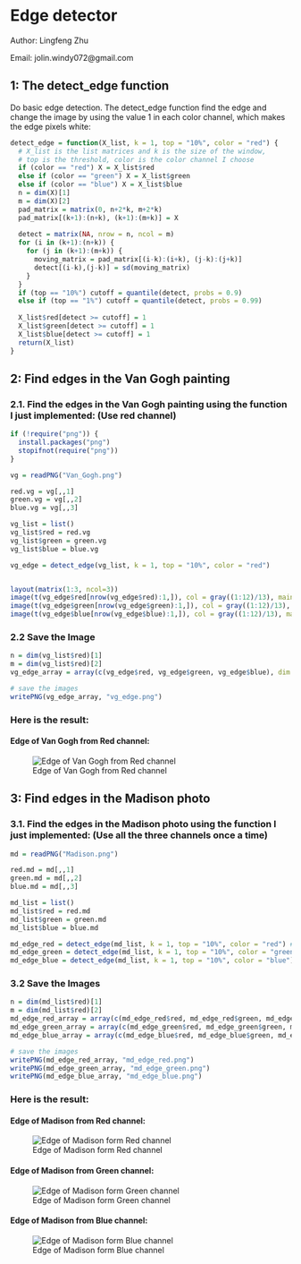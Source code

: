 # Edge detector

Author: Lingfeng Zhu

Email: jolin.windy072@gmail.com

## 1: The detect_edge function

Do basic edge detection. The detect_edge function find the edge and change the image by using the value 1 in each color channel, which makes the edge pixels white:

```{r}
detect_edge = function(X_list, k = 1, top = "10%", color = "red") { 
  # X_list is the list matrices and k is the size of the window, 
  # top is the threshold, color is the color channel I choose
  if (color == "red") X = X_list$red
  else if (color == "green") X = X_list$green
  else if (color == "blue") X = X_list$blue
  n = dim(X)[1]
  m = dim(X)[2]
  pad_matrix = matrix(0, n+2*k, m+2*k)
  pad_matrix[(k+1):(n+k), (k+1):(m+k)] = X
  
  detect = matrix(NA, nrow = n, ncol = m)
  for (i in (k+1):(n+k)) {
    for (j in (k+1):(m+k)) {
      moving_matrix = pad_matrix[(i-k):(i+k), (j-k):(j+k)]
      detect[(i-k),(j-k)] = sd(moving_matrix)
    }
  }
  if (top == "10%") cutoff = quantile(detect, probs = 0.9)
  else if (top == "1%") cutoff = quantile(detect, probs = 0.99)
  
  X_list$red[detect >= cutoff] = 1
  X_list$green[detect >= cutoff] = 1
  X_list$blue[detect >= cutoff] = 1
  return(X_list)
}
```

## 2: Find edges in the Van Gogh painting

### 2.1. Find the edges in the Van Gogh painting using the function I just implemented: (Use red channel)

```{r, fig.width=12, fig.height=4}
if (!require("png")) {
  install.packages("png")
  stopifnot(require("png"))
}

vg = readPNG("Van_Gogh.png")

red.vg = vg[,,1]
green.vg = vg[,,2]
blue.vg = vg[,,3]

vg_list = list()
vg_list$red = red.vg
vg_list$green = green.vg
vg_list$blue = blue.vg

vg_edge = detect_edge(vg_list, k = 1, top = "10%", color = "red")


layout(matrix(1:3, ncol=3))
image(t(vg_edge$red[nrow(vg_edge$red):1,]), col = gray((1:12)/13), main="Edge of Red channel")
image(t(vg_edge$green[nrow(vg_edge$green):1,]), col = gray((1:12)/13), main="Edge of Green channel")
image(t(vg_edge$blue[nrow(vg_edge$blue):1,]), col = gray((1:12)/13), main="Edge of Blue channel")
```

### 2.2 Save the Image

```{r}
n = dim(vg_list$red)[1]
m = dim(vg_list$red)[2]
vg_edge_array = array(c(vg_edge$red, vg_edge$green, vg_edge$blue), dim = c(n, m, 3))

# save the images
writePNG(vg_edge_array, "vg_edge.png")
```

### Here is the result:

#### Edge of Van Gogh from Red channel:

![Edge of Van Gogh from Red channel](vg_edge.png)

## 3: Find edges in the Madison photo

### 3.1. Find the edges in the Madison photo using the function I just implemented: (Use all the three channels once a time)

```{r}
md = readPNG("Madison.png")

red.md = md[,,1]
green.md = md[,,2]
blue.md = md[,,3]

md_list = list()
md_list$red = red.md
md_list$green = green.md
md_list$blue = blue.md

md_edge_red = detect_edge(md_list, k = 1, top = "10%", color = "red") # edge from red chnnel
md_edge_green = detect_edge(md_list, k = 1, top = "10%", color = "green") # edge from gren chnnel
md_edge_blue = detect_edge(md_list, k = 1, top = "10%", color = "blue") #  # edge from blue chnnel
```

### 3.2 Save the Images

```{r}
n = dim(md_list$red)[1]
m = dim(md_list$red)[2]
md_edge_red_array = array(c(md_edge_red$red, md_edge_red$green, md_edge_red$blue), dim = c(n, m, 3))
md_edge_green_array = array(c(md_edge_green$red, md_edge_green$green, md_edge_green$blue), dim = c(n, m, 3))
md_edge_blue_array = array(c(md_edge_blue$red, md_edge_blue$green, md_edge_blue$blue), dim = c(n, m, 3))

# save the images
writePNG(md_edge_red_array, "md_edge_red.png")
writePNG(md_edge_green_array, "md_edge_green.png")
writePNG(md_edge_blue_array, "md_edge_blue.png")
```

### Here is the result:

#### Edge of Madison from Red channel:

![Edge of Madison form Red channel](md_edge_red.png)

#### Edge of Madison from Green channel:

![Edge of Madison form Green channel](md_edge_green.png)

#### Edge of Madison from Blue channel:

![Edge of Madison form Blue channel](md_edge_blue.png)

